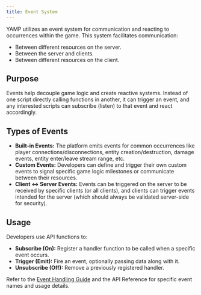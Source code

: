 ```yaml
---
title: Event System
---
```


YAMP utilizes an event system for communication and reacting to occurrences within the game. This system facilitates communication:
*   Between different resources on the server.
*   Between the server and clients.
*   Between different resources on the client.

## Purpose
Events help decouple game logic and create reactive systems. Instead of one script directly calling functions in another, it can trigger an event, and any interested scripts can subscribe (listen) to that event and react accordingly.

## Types of Events
*   **Built-in Events:** The platform emits events for common occurrences like player connections/disconnections, entity creation/destruction, damage events, entity enter/leave stream range, etc.
*   **Custom Events:** Developers can define and trigger their own custom events to signal specific game logic milestones or communicate between their resources.
*   **Client \<-> Server Events:** Events can be triggered on the server to be received by specific clients (or all clients), and clients can trigger events intended for the server (which should always be validated server-side for security).

## Usage
Developers use API functions to:
*   **Subscribe (On):** Register a handler function to be called when a specific event occurs.
*   **Trigger (Emit):** Fire an event, optionally passing data along with it.
*   **Unsubscribe (Off):** Remove a previously registered handler.

Refer to the [Event Handling Guide](../../developer-guides/event-handling.md) and the API Reference for specific event names and usage details.
